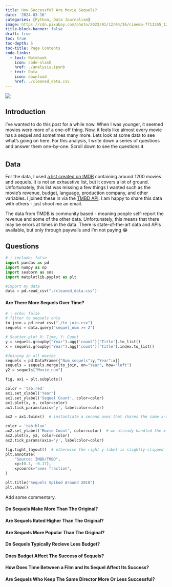 ```yaml
---
title: How Successful Are Movie Sequels?
date: '2024-03-16'
categories: [Python, Data Journalism]
image: https://cdn.pixabay.com/photo/2023/01/12/04/36/cinema-7713265_1280.png
title-block-banner: false
draft: true
toc: true
toc-depth: 5
toc-title: Page Contents
code-links:
  - text: Notebook
    icon: code-slash
    href: ./analysis.ipynb
  - text: Data
    icon: download
    href: ./cleaned_data.csv
---
```


![](https://cdn.pixabay.com/photo/2023/01/12/04/36/cinema-7713265_1280.png){fig-align="center"}

## Introduction

I've wanted to do this post for a while now. When I was younger, it seemed movies were more of a one-off thing. Now, it feels like almost every movie has a sequel and sometimes many more. Lets look at some data to see what's going on here. For this analysis, I write down a series of questions and answer them one-by-one. Scroll down to see the questions ⬇️

## Data

For the data, I used [a list created on IMDB](https://www.imdb.com/list/ls003495084/) containing around 1200 movies and sequels. It is not an exhaustive list, but it covers a lot of ground. Unfortunately, this list was missing a few things I wanted such as the movie's revenue, budget, language, production company, and other variables. I joined these in via the [TMBD API](https://developer.themoviedb.org/docs/getting-started). I am happy to share this data with others - just shoot me an email.

:::{.callout-warning}
The data from TMDB is community based - meaning people self-report the revenue and some of the other data. Unfortunately, this means that there may be errors at times in the data. There is state-of-the-art data and APIs available, but only through paywalls and I'm not paying 😂
:::

## Questions

```python
# | include: false
import pandas as pd
import numpy as np
import seaborn as sns
import matplotlib.pyplot as plt

#import my data
data = pd.read_csv("./cleaned_data.csv")
```

#### Are There More Sequels Over Time?

```python
# | echo: false
# filter to sequels only
to_join = pd.read_csv("./to_join.csv")
sequels = data.query("sequel_num >= 2")

# Scatter plot X: Time, Y: Count
y = sequels.groupby("Year").agg('count')['Title'].to_list()
x = sequels.groupby("Year").agg('count')['Title'].index.to_list()

#Joining in all movies
sequels = pd.DataFrame({"Num_sequels":y,"Year":x})
sequels = sequels.merge(to_join, on="Year", how="left")
y2 = sequels["Movie_num"]

fig, ax1 = plt.subplots()

color = 'tab:red'
ax1.set_xlabel('Year')
ax1.set_ylabel('Sequel Count', color=color)
ax1.plot(x, y, color=color)
ax1.tick_params(axis='y', labelcolor=color)

ax2 = ax1.twinx()  # instantiate a second axes that shares the same x-axis

color = 'tab:blue'
ax2.set_ylabel('Movie Count', color=color)  # we already handled the x-label with ax1
ax2.plot(x, y2, color=color)
ax2.tick_params(axis='y', labelcolor=color)

fig.tight_layout()  # otherwise the right y-label is slightly clipped
plt.annotate(
    "Source: IMBD/TMBD",
    xy=(0.7, -0.17),
    xycoords="axes fraction",
)

plt.title("Sequels Spiked Around 2010")
plt.show()
```

Add some commentary.

#### Do Sequels Make More Than The Original?

#### Are Sequels Rated Higher Than The Original?

#### Are Sequels More Popular Than The Original?

#### Do Sequels Typically Recieve Less Budget?

#### Does Budget Affect The Success of Sequels?

#### How Does Time Between a Film and Its Sequel Affect Its Success?

#### Are Sequels Who Keep The Same Director More Or Less Successful?
